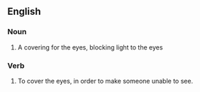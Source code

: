 ==English==

===Noun===
# A covering for the eyes, blocking light to the eyes

===Verb===

# To cover the eyes, in order to make someone unable to see.